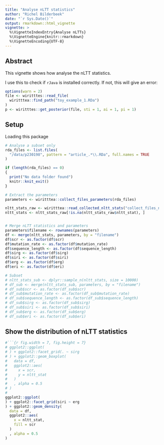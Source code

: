 ```yaml
---
title: "Analyse nLTT statistics"
author: "Richel Bilderbeek"
date: "`r Sys.Date()`"
output: rmarkdown::html_vignette
vignette: >
  %\VignetteIndexEntry{Analyse nLTTs}
  %\VignetteEngine{knitr::rmarkdown}
  %\VignetteEncoding{UTF-8}
---
```


## Abstract

This vignette shows how analyse the nLTT statistics.

I use this to check if `rJava` is installed correctly. 
If not, this will give an error:

```r
options(warn = 2)
file <- wiritttes::read_file(
  wiritttea::find_path("toy_example_1.RDa")
)
p <- wiritttes::get_posterior(file, sti = 1, ai = 1, pi = 1)
```

## Setup

Loading this package

```r
# Analyse a subset only
rda_files <- list.files(
  "/data/p230198", pattern = "article_.*\\.RDa", full.names = TRUE
)

if (length(rda_files) == 0)
{
  print("No data folder found")
  knitr::knit_exit()
}

# Extract the parameters
parameters <- wiritttea::collect_files_parameters(rda_files)

nltt_stats_raw <- wiritttea::read_collected_nltt_stats("collect_files_nltt_stats.csv")
nltt_stats <- nltt_stats_raw[!is.na(nltt_stats_raw$nltt_stat), ]


# Merge nLTT statistics and parameters
parameters$filename <- rownames(parameters)
df <- merge(nltt_stats, parameters, by = "filename")
df$scr <- as.factor(df$scr)
df$mutation_rate <- as.factor(df$mutation_rate)
df$sequence_length <- as.factor(df$sequence_length)
df$sirg <- as.factor(df$sirg)
df$siri <- as.factor(df$siri)
df$erg <- as.factor(df$erg)
df$eri <- as.factor(df$eri)

# Subset
# nltt_stats_sub <- dplyr::sample_n(nltt_stats, size = 10000)
# df_sub <- merge(nltt_stats_sub, parameters, by = "filename")
# df_sub$scr <- as.factor(df_sub$scr)
# df_sub$mutation_rate <- as.factor(df_sub$mutation_rate)
# df_sub$sequence_length <- as.factor(df_sub$sequence_length)
# df_sub$sirg <- as.factor(df_sub$sirg)
# df_sub$siri <- as.factor(df_sub$siri)
# df_sub$erg <- as.factor(df_sub$erg)
# df_sub$eri <- as.factor(df_sub$eri)
```

## Show the distribution of nLTT statistics


```r
#```{r fig.width = 7, fig.height = 7}
# ggplot2::ggplot(
# ) + ggplot2::facet_grid(. ~ sirg
# ) + ggplot2::geom_boxplot(
#   data = df,
#   ggplot2::aes(
#     x = scr,
#     y = nltt_stat
#   )
#   , alpha = 0.5
# )
# 
ggplot2::ggplot(
) + ggplot2::facet_grid(siri ~ erg
) + ggplot2::geom_density(
  data = df,
  ggplot2::aes(
    x = nltt_stat,
    fill = scr
  )
  , alpha = 0.5
)
```
